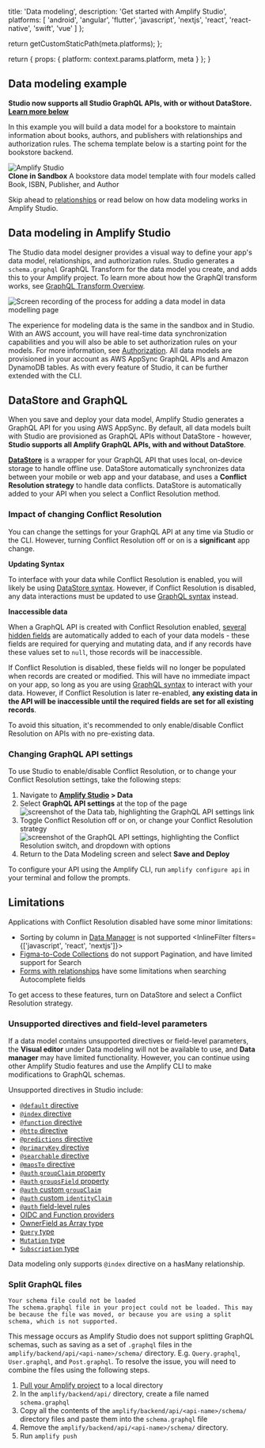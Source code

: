 
  title: 'Data modeling',
  description: 'Get started with Amplify Studio',
  platforms: [
    'android',
    'angular',
    'flutter',
    'javascript',
    'nextjs',
    'react',
    'react-native',
    'swift',
    'vue'
  ]
};

  return getCustomStaticPath(meta.platforms);
};

  return {
    props: {
      platform: context.params.platform,
      meta
    }
  };
}

## Data modeling example

<Callout info>

**Studio now supports all Studio GraphQL APIs, with or without DataStore. [Learn more below](#datastore-and-graphql)**

</Callout>

In this example you will build a data model for a bookstore to maintain information about books, authors, and publishers with relationships and authorization rules. The schema template below is a starting point for the bookstore backend.

<ExternalLinkButton href="https://sandbox.amplifyapp.com/schema-design/8771638b-a00a-4a1d-af23-26913967cc5f/clone">
  <img alt="Amplify Studio" src="/images/console/adminui.svg" />
  <div>
    <strong>Clone in Sandbox</strong> A bookstore data model template with four
    models called Book, ISBN, Publisher, and Author
  </div>
</ExternalLinkButton>

Skip ahead to [relationships](/gen1/[platform]/tools/console/data/relationships/) or read below on how data modeling works in Amplify Studio.

## Data modeling in Amplify Studio

The Studio data model designer provides a visual way to define your app's data model, relationships, and authorization rules. Studio generates a `schema.graphql` GraphQL Transform for the data model you create, and adds this to your Amplify project. To learn more about how the GraphQl transform works, see [GraphQL Transform Overview](/gen1/[platform]/tools/cli-legacy/overview/).

![Screen recording of the process for adding a data model in data modelling page](/images/console/datamodel.gif)

The experience for modeling data is the same in the sandbox and in Studio. With an AWS account, you will have real-time data synchronization capabilities and you will also be able to set authorization rules on your models. For more information, see [Authorization](/gen1/[platform]/tools/console/authz/). All data models are provisioned in your account as AWS AppSync GraphQL APIs and Amazon DynamoDB tables. As with every feature of Studio, it can be further extended with the CLI.

## DataStore and GraphQL

When you save and deploy your data model, Amplify Studio generates a GraphQL API for you using AWS AppSync. By default, all data models built with Studio are provisioned as GraphQL APIs without DataStore - however, **Studio supports all Amplify GraphQL APIs, with and without DataStore**.

**[DataStore](/gen1/[platform]/build-a-backend/more-features/datastore/set-up-datastore/)** is a wrapper for your GraphQL API that uses local, on-device storage to handle offline use. DataStore automatically synchronizes data between your mobile or web app and your database, and uses a **Conflict Resolution strategy** to handle data conflicts. DataStore is automatically added to your API when you select a Conflict Resolution method.

### Impact of changing Conflict Resolution

You can change the settings for your GraphQL API at any time via Studio or the CLI. However, turning Conflict Resolution off or on is a **significant** app change.

**Updating Syntax**

To interface with your data while Conflict Resolution is enabled, you will likely be using [DataStore syntax](/gen1/[platform]/build-a-backend/more-features/datastore/manipulate-data/). However, if Conflict Resolution is disabled, any data interactions must be updated to use [GraphQL syntax](/gen1/[platform]/build-a-backend/graphqlapi/mutate-data/) instead.

**Inaccessible data**

When a GraphQL API is created with Conflict Resolution enabled, [several hidden fields](/gen1/[platform]/build-a-backend/more-features/datastore/how-it-works/#conflict-resolution) are automatically added to each of your data models - these fields are required for querying and mutating data, and if any records have these values set to `null`, those records will be inaccessible.

If Conflict Resolution is disabled, these fields will no longer be populated when records are created or modified. This will have no immediate impact on your app, so long as you are using [GraphQL syntax](/gen1/[platform]/build-a-backend/graphqlapi/mutate-data/) to interact with your data. However, if Conflict Resolution is later re-enabled, **any existing data in the API will be inaccessible until the required fields are set for all existing records**.

To avoid this situation, it's recommended to only enable/disable Conflict Resolution on APIs with no pre-existing data.

### Changing GraphQL API settings

To use Studio to enable/disable Conflict Resolution, or to change your Conflict Resolution settings, take the following steps:

1. Navigate to **[Amplify Studio](/gen1/[platform]/tools/console/adminui/start/#log-into-the-amplify-console) > Data**
2. Select **GraphQL API settings** at the top of the page ![screenshot of the Data tab, highlighting the GraphQL API settings link](/images/console/conflict-resolution1.png)
3. Toggle Conflict Resolution off or on, or change your Conflict Resolution strategy ![screenshot of the GraphQL API settings, highlighting the Conflict Resolution switch, and dropdown with options](/images/console/conflict-resolution2.png)
4. Return to the Data Modeling screen and select **Save and Deploy**

To configure your API using the Amplify CLI, run `amplify configure api` in your terminal and follow the prompts.

## Limitations

Applications with Conflict Resolution disabled have some minor limitations:

- Sorting by column in [Data Manager](/gen1/[platform]/tools/console/data/content-management/) is not supported
<InlineFilter filters={['javascript', 'react', 'nextjs']}>
- [Figma-to-Code Collections](/gen1/[platform]/build-ui/uibuilder/collections/) do not support Pagination, and have limited support for Search
- [Forms with relationships](/gen1/[platform]/build-ui/formbuilder/special-inputs/) have some limitations when searching Autocomplete fields
</InlineFilter>

To get access to these features, turn on DataStore and select a Conflict Resolution strategy.

### Unsupported directives and field-level parameters

If a data model contains unsupported directives or field-level parameters, the **Visual editor** under Data modeling will not be available to use, and **Data manager** may have limited functionality. However, you can continue using other Amplify Studio features and use the Amplify CLI to make modifications to GraphQL schemas.

Unsupported directives in Studio include:

- [`@default` directive](/gen1/[platform]/build-a-backend/graphqlapi/data-modeling/#assign-default-values-for-fields)
- [`@index` directive](/gen1/[platform]/build-a-backend/graphqlapi/data-modeling/#configure-a-secondary-index)
- [`@function` directive](/gen1/[platform]/build-a-backend/graphqlapi/custom-business-logic/#lambda-function-resolver)
- [`@http` directive](/gen1/[platform]/build-a-backend/graphqlapi/custom-business-logic/#http-resolver)
- [`@predictions` directive](/gen1/[platform]/build-a-backend/graphqlapi/connect-machine-learning-services/)
- [`@primaryKey` directive](/gen1/[platform]/build-a-backend/graphqlapi/data-modeling/#configure-a-primary-key)
- [`@searchable` directive](/gen1/[platform]/build-a-backend/graphqlapi/search-and-result-aggregations/)
- [`@mapsTo` directive](/gen1/[platform]/build-a-backend/graphqlapi/schema-evolution/)
- [`@auth` `groupClaim` property](/gen1/[platform]/build-a-backend/graphqlapi/customize-authorization-rules/#user-group-based-data-access)
- [`@auth` `groupsField` property](/gen1/[platform]/build-a-backend/graphqlapi/customize-authorization-rules/#field-level-authorization-rules)
- [`@auth` custom `groupClaim`](/gen1/[platform]/build-a-backend/graphqlapi/customize-authorization-rules/#configure-custom-identity-and-group-claims)
- [`@auth` custom `identityClaim`](/gen1/[platform]/build-a-backend/graphqlapi/customize-authorization-rules/#configure-custom-identity-and-group-claims)
- [`@auth` field-level rules](/gen1/[platform]/build-a-backend/graphqlapi/customize-authorization-rules/#field-level-authorization-rules)
- [OIDC and Function providers](/gen1/[platform]/build-a-backend/graphqlapi/customize-authorization-rules/#using-oidc-authorization-provider)
- [OwnerField as Array type](/gen1/[platform]/build-a-backend/graphqlapi/customize-authorization-rules/#multi-user-data-access)
- [`Query` type](/gen1/[platform]/build-a-backend/graphqlapi/custom-business-logic/#create-a-custom-query-or-mutation)
- [`Mutation` type](/gen1/[platform]/build-a-backend/graphqlapi/custom-business-logic/#create-a-custom-query-or-mutation)
- [`Subscription` type](/gen1/[platform]/build-a-backend/graphqlapi/custom-business-logic/#create-a-custom-query-or-mutation)

<Callout>

Data modeling only supports `@index` directive on a hasMany relationship.

</Callout>

### Split GraphQL files

```console
Your schema file could not be loaded
The schema.graphql file in your project could not be loaded. This may be because the file was moved, or because you are using a split schema, which is not supported.
```

This message occurs as Amplify Studio does not support splitting GraphQL schemas, such as saving as a set of `.graphql` files in the `amplify/backend/api/<api-name>/schema/` directory. E.g. `Query.graphql`, `User.graphql`, and `Post.graphql`. To resolve the issue, you will need to combine the files using the following steps.

1. [Pull your Amplify project](/gen1/[platform]/tools/console/adminui/extend-cli/#to-configure-the-amplify-cli-for-use-without-an-aws-account) to a local directory
2. In the `amplify/backend/api/` directory, create a file named `schema.graphql`
3. Copy all the contents of the `amplify/backend/api/<api-name>/schema/` directory files and paste them into the `schema.graphql` file
4. Remove the `amplify/backend/api/<api-name>/schema/` directory.
5. Run `amplify push`
